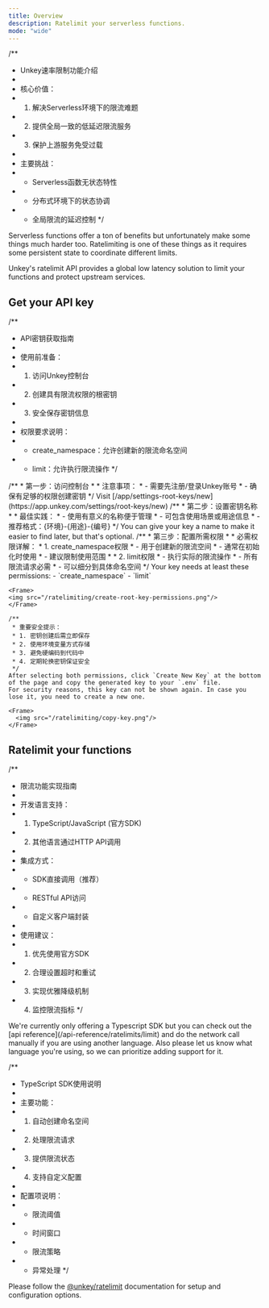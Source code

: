 ```yaml
---
title: Overview
description: Ratelimit your serverless functions.
mode: "wide"
---
```


/**
 * Unkey速率限制功能介绍
 * 
 * 核心价值：
 * 1. 解决Serverless环境下的限流难题
 * 2. 提供全局一致的低延迟限流服务
 * 3. 保护上游服务免受过载
 * 
 * 主要挑战：
 * - Serverless函数无状态特性
 * - 分布式环境下的状态协调
 * - 全局限流的延迟控制
 */

Serverless functions offer a ton of benefits but unfortunately make some things much harder too.
Ratelimiting is one of these things as it requires some persistent state to coordinate different limits.

Unkey's ratelimit API provides a global low latency solution to limit your functions and protect
upstream services.

## Get your API key

/**
 * API密钥获取指南
 * 
 * 使用前准备：
 * 1. 访问Unkey控制台
 * 2. 创建具有限流权限的根密钥
 * 3. 安全保存密钥信息
 * 
 * 权限要求说明：
 * - create_namespace：允许创建新的限流命名空间
 * - limit：允许执行限流操作
 */

<Steps>
  <Step title="Go to the dashboard">
    /**
     * 第一步：访问控制台
     * 
     * 注意事项：
     * - 需要先注册/登录Unkey账号
     * - 确保有足够的权限创建密钥
     */
    Visit [/app/settings-root-keys/new](https://app.unkey.com/settings/root-keys/new)
  </Step>

  <Step title="Enter a name">
    /**
     * 第二步：设置密钥名称
     * 
     * 最佳实践：
     * - 使用有意义的名称便于管理
     * - 可包含使用场景或用途信息
     * - 推荐格式：{环境}-{用途}-{编号}
     */
    You can give your key a name to make it easier to find later, but that's optional.
  </Step>

  <Step title="Add permissions">
    /**
     * 第三步：配置所需权限
     * 
     * 必需权限详解：
     * 1. create_namespace权限
     *    - 用于创建新的限流空间
     *    - 通常在初始化时使用
     *    - 建议限制使用范围
     * 
     * 2. limit权限
     *    - 执行实际的限流操作
     *    - 所有限流请求必需
     *    - 可以细分到具体命名空间
     */
    Your key needs at least these permissions:
    - `create_namespace`
    - `limit`

    <Frame>
    <img src="/ratelimiting/create-root-key-permissions.png"/>
    </Frame>

    /**
     * 重要安全提示：
     * 1. 密钥创建后需立即保存
     * 2. 使用环境变量方式存储
     * 3. 避免硬编码到代码中
     * 4. 定期轮换密钥保证安全
     */
    After selecting both permissions, click `Create New Key` at the bottom of the page and copy the generated key to your `.env` file.
    For security reasons, this key can not be shown again. In case you lose it, you need to create a new one.

    <Frame>
      <img src="/ratelimiting/copy-key.png"/>
    </Frame>
  </Step>
</Steps>

## Ratelimit your functions

/**
 * 限流功能实现指南
 * 
 * 开发语言支持：
 * 1. TypeScript/JavaScript (官方SDK)
 * 2. 其他语言通过HTTP API调用
 * 
 * 集成方式：
 * - SDK直接调用（推荐）
 * - RESTful API访问
 * - 自定义客户端封装
 * 
 * 使用建议：
 * 1. 优先使用官方SDK
 * 2. 合理设置超时和重试
 * 3. 实现优雅降级机制
 * 4. 监控限流指标
 */

<Info>
We're currently only offering a Typescript SDK but you can check out the [api reference](/api-reference/ratelimits/limit) and do the network call manually if you are using another language.
Also please let us know what language you're using, so we can prioritize adding support for it.
</Info>

/**
 * TypeScript SDK使用说明
 * 
 * 主要功能：
 * 1. 自动创建命名空间
 * 2. 处理限流请求
 * 3. 提供限流状态
 * 4. 支持自定义配置
 * 
 * 配置项说明：
 * - 限流阈值
 * - 时间窗口
 * - 限流策略
 * - 异常处理
 */

Please follow the [@unkey/ratelimit](/libraries/ts/ratelimit) documentation for setup and configuration options.
